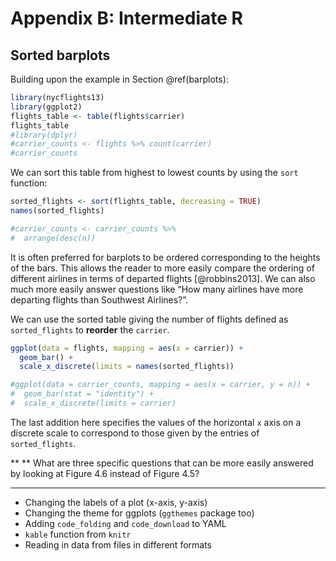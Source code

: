 # Appendix B: Intermediate R {#appendix2}

## Sorted barplots

Building upon the example in Section \@ref(barplots):

```r
library(nycflights13)
library(ggplot2)
flights_table <- table(flights$carrier)
flights_table
#library(dplyr)
#carrier_counts <- flights %>% count(carrier)
#carrier_counts
```

We can sort this table from highest to lowest counts by using the `sort` function:

```r
sorted_flights <- sort(flights_table, decreasing = TRUE)
names(sorted_flights)

#carrier_counts <- carrier_counts %>%
#  arrange(desc(n))
```

It is often preferred for barplots to be ordered corresponding to the heights of the bars.  This allows the reader to more easily compare the ordering of different airlines in terms of departed flights [@robbins2013].  We can also much more easily answer questions like "How many airlines have more departing flights than Southwest Airlines?".

We can use the sorted table giving the number of flights defined as `sorted_flights` to **reorder** the `carrier`.

```r
ggplot(data = flights, mapping = aes(x = carrier)) +
  geom_bar() +
  scale_x_discrete(limits = names(sorted_flights))

#ggplot(data = carrier_counts, mapping = aes(x = carrier, y = n)) +
#  geom_bar(stat = "identity") + 
#  scale_x_discrete(limits = carrier)
```

The last addition here specifies the values of the horizontal `x` axis on a discrete scale to correspond to those given by the entries of `sorted_flights`.  


** ** What are three specific questions that can be more easily answered by looking at Figure 4.6 instead of Figure 4.5?

***

- Changing the labels of a plot (x-axis, y-axis)
- Changing the theme for ggplots (`ggthemes` package too)
- Adding `code_folding` and `code_download` to YAML
- `kable` function from `knitr`
- Reading in data from files in different formats
